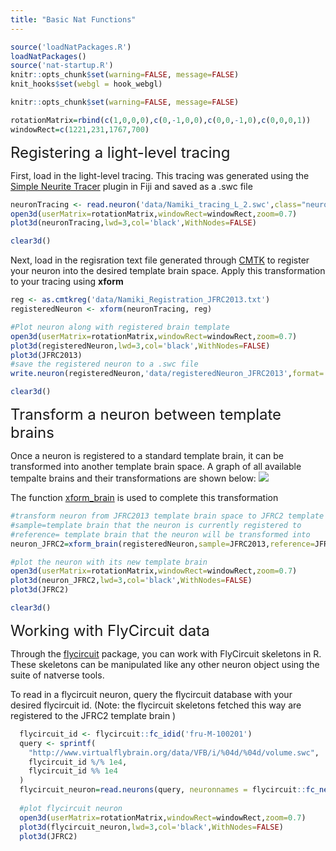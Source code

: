 ---
title: "Basic Nat Functions"
---

```{r setup, include=FALSE}
source('loadNatPackages.R')
loadNatPackages()
source('nat-startup.R')
knitr::opts_chunk$set(warning=FALSE, message=FALSE)
knit_hooks$set(webgl = hook_webgl)
```

```{r global_options,include=FALSE}
knitr::opts_chunk$set(warning=FALSE, message=FALSE)
```
```{r, include=FALSE}
rotationMatrix=rbind(c(1,0,0,0),c(0,-1,0,0),c(0,0,-1,0),c(0,0,0,1))
windowRect=c(1221,231,1767,700)
```

<font size=5> Registering a light-level tracing</font>

First, load in the light-level tracing. This tracing was generated using the [Simple Neurite Tracer](https://imagej.net/Simple_Neurite_Tracer) plugin in Fiji and saved as a .swc file 
```{r lighttracing,webgl=TRUE,echo=TRUE,results='hide'}
neuronTracing <- read.neuron('data/Namiki_tracing_L_2.swc',class="neuron")
open3d(userMatrix=rotationMatrix,windowRect=windowRect,zoom=0.7)
plot3d(neuronTracing,lwd=3,col='black',WithNodes=FALSE)
```
```{r,include=FALSE}
clear3d()
```
Next, load in the regisration text file generated through [CMTK](https://www.nitrc.org/projects/cmtk/) to register your neuron into the desired template brain space. Apply this transformation to your tracing using <b>xform</b>
```{r registration,webgl=TRUE,echo=TRUE,results='hide'}
reg <- as.cmtkreg('data/Namiki_Registration_JFRC2013.txt')
registeredNeuron <- xform(neuronTracing, reg)

#Plot neuron along with registered brain template 
open3d(userMatrix=rotationMatrix,windowRect=windowRect,zoom=0.7)
plot3d(registeredNeuron,lwd=3,col='black',WithNodes=FALSE)
plot3d(JFRC2013)
#save the registered neuron to a .swc file 
write.neuron(registeredNeuron,'data/registeredNeuron_JFRC2013',format='swc')
```
```{r,include=FALSE}
clear3d()
```
<font size=5> Transform a neuron between template brains</font>

Once a neuron is registered to a standard template brain, it can be transformed into another template brain space. A graph of all available tempalte brains and their transformations are shown below: 
<img src="images/bridginggraph.png"/>

The function [xform_brain](http://natverse.org/nat.templatebrains/reference/xform_brain.html) is used to complete this transformation
```{r jfrc2, webgl=TRUE, echo=TRUE,results='hide'}
#transform neuron from JFRC2013 template brain space to JFRC2 template brain space 
#sample=template brain that the neuron is currently registered to 
#reference= template brain that the neuron will be transformed into
neuron_JFRC2=xform_brain(registeredNeuron,sample=JFRC2013,reference=JFRC2)

#plot the neuron with its new template brain
open3d(userMatrix=rotationMatrix,windowRect=windowRect,zoom=0.7)
plot3d(neuron_JFRC2,lwd=3,col='black',WithNodes=FALSE)
plot3d(JFRC2)
```
```{r,include=FALSE}
clear3d()
```
<font size=5> Working with FlyCircuit data </font>

Through the [flycircuit](http://natverse.org/flycircuit/) package, you can work with FlyCircuit skeletons in R. These skeletons can be manipulated like any other neuron object using the suite of natverse tools. 

To read in a flycircuit neuron, query the flycircuit database with your desired flycircuit id. (Note: the flycircuit skeletons fetched this way are registered to the JFRC2 template brain ) 
```{r flycircuit,webgl=TRUE,echo=TRUE,results='hide'}
  flycircuit_id <- flycircuit::fc_idid('fru-M-100201')
  query <- sprintf(
    "http://www.virtualflybrain.org/data/VFB/i/%04d/%04d/volume.swc",
    flycircuit_id %/% 1e4,
    flycircuit_id %% 1e4
  )
  flycircuit_neuron=read.neurons(query, neuronnames = flycircuit::fc_neuron('fru-F-000100'))
  
  #plot flycircuit neuron 
  open3d(userMatrix=rotationMatrix,windowRect=windowRect,zoom=0.7)
  plot3d(flycircuit_neuron,lwd=3,col='black',WithNodes=FALSE)
  plot3d(JFRC2)

```

